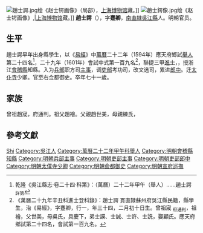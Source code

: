 [[File:趙士諤.jpg|thumb]]绘《赵士锷画像》（局部），[[上海博物馆|上海博物馆]]藏。]]
[[File:趙士鍔像.jpg|thumb]]绘《赵士锷画像》,|[[上海博物馆|上海博物馆]]藏。]]
'''趙士諤'''（{{bd|1558年|3月7日|1626年||Gong公}}），字'''蹇卿'''，[[南直隸|南直隸]][[吳江縣|吳江縣]]人。明朝官员。

==生平==
趙士諤早年出身縣學生，以《[[易經|易經]]》中[[萬曆|萬曆]]二十二年（1594年）應天府鄉試[[舉人|舉人]]第二十四名<ref>乾隆《吳江縣志·卷二十四·科第》：（萬曆）二十二年甲午（舉人）……趙士諤 <sub>詳第</sub></ref>，二十九年（1601年）會試中式第一百九名<ref>《萬曆二十九年辛丑科進士登科錄》：趙士諤 貫直隸蘇州府吳江縣民籍，縣學生，治《易經》，字蹇卿，行一，年三十四，二月初十日生。曾祖宬 <sub>府通判</sub>，祖襘，父世美，母吳氏，具慶下，弟士謨、士誠、士許、士詵，娶顧氏。應天府鄉試第二十四名，會試第一百九名。</ref>，聯捷三甲[[進士|進士]]，，授浙江[[會稽縣|會稽縣]]知縣。入为[[兵部|兵部]]职方司[[主事|主事]]，调[[吏部|吏部]]考功司，改文选司，累进[[郎中|郎中]]。迁[[太仆寺|太仆寺]]少卿。官至右佥都御史。卒年七十一歲。

== 家族 ==
曾祖趙宬，府通判。祖父趙襘。父親趙世美，母親練氏，

==參考文獻==
{{reflist}}

{{萬曆二十九年辛丑科殿試金榜}}

{{Authority control}}

{{DEFAULTSORT:Zhao趙}}
[[Category:趙姓|Shi]]
[[Category:吳江人|Category:吳江人]]
[[Category:萬曆二十二年甲午科舉人|Category:萬曆二十二年甲午科舉人]]
[[Category:明朝會稽縣知縣|Category:明朝會稽縣知縣]]
[[Category:明朝兵部主事|Category:明朝兵部主事]]
[[Category:明朝吏部主事|Category:明朝吏部主事]]
[[Category:明朝吏部郎中|Category:明朝吏部郎中]]
[[Category:明朝太僕寺少卿|Category:明朝太僕寺少卿]]
[[Category:明朝僉都御史|Category:明朝僉都御史]]
[[Category:明朝宣府巡撫|Category:明朝宣府巡撫]]